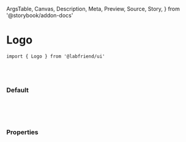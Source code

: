   ArgsTable,
  Canvas,
  Description,
  Meta,
  Preview,
  Source,
  Story,
} from '@storybook/addon-docs'


<Meta title='01. Atoms / Logo' component={Logo} />

# Logo

`import { Logo } from '@labfriend/ui'`

<br />
<br />

### Default

<br />

<Story name='Default'>
  <div className='doc-story__preview' style={{ zoom: '100%' }}>
    <div className='flex items-center gap-4'>
      <Logo />
    </div>
  </div>
</Story>

<br />
<br />

### Properties

<ArgsTable of={Logo} />
